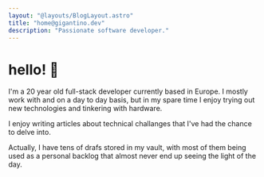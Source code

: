 ```yaml
---
layout: "@layouts/BlogLayout.astro"
title: "home@gigantino.dev"
description: "Passionate software developer."
---
```



# hello! 👋

I'm a 20 year old full-stack developer currently based in Europe. I mostly work
with <Badge type="nuxt" href="https://nuxt.com/" /> and <Badge type="typescript" href="https://typescriptlang.org/" />
on a day to day basis, but in my spare time I enjoy trying out new technologies and tinkering with hardware.

<Links />

I enjoy writing articles about technical challanges that I've had the chance to delve into.

<Posts />

Actually, I have tens of drafs stored in my <Badge type="obsidian" href="https://obsidian.md/" /> vault,
with most of them being used as a personal backlog that almost never end up seeing the
light of the day.

